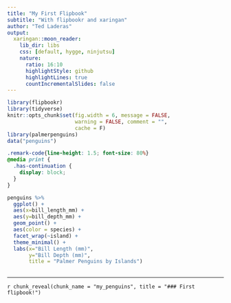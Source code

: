 ```yaml
---
title: "My First Flipbook"
subtitle: "With flipbookr and xaringan"
author: "Ted Laderas"
output:
  xaringan::moon_reader:
    lib_dir: libs
    css: [default, hygge, ninjutsu]
    nature:
      ratio: 16:10
      highlightStyle: github
      highlightLines: true
      countIncrementalSlides: false
---
```


```r
library(flipbookr)
library(tidyverse)
knitr::opts_chunk$set(fig.width = 6, message = FALSE, 
                      warning = FALSE, comment = "", 
                      cache = F)
library(palmerpenguins)
data("penguins")
```


```css
.remark-code{line-height: 1.5; font-size: 80%}
@media print {
  .has-continuation {
    display: block;
  }
}
```


```r
penguins %>% 
  ggplot() +
  aes(x=bill_length_mm) +
  aes(y=bill_depth_mm) +
  geom_point() +
  aes(color = species) +
  facet_wrap(~island) +
  theme_minimal() +
  labs(x="Bill Length (mm)", 
       y="Bill Depth (mm)", 
       title = "Palmer Penguins by Islands") 
  
```

---
`r chunk_reveal(chunk_name = "my_penguins", title = "### First flipbook!")`